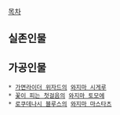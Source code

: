[[목차]]

== 실존인물 ==

== 가공인물 ==
 * [[가면라이더 위자드]]의 [[와지마 시게루]]
 * [[꽃이 피는 첫걸음]]의 [[와지마 토모에]]
 * [[로쿠데나시 블루스]]의 [[와지마 마스타츠]]
